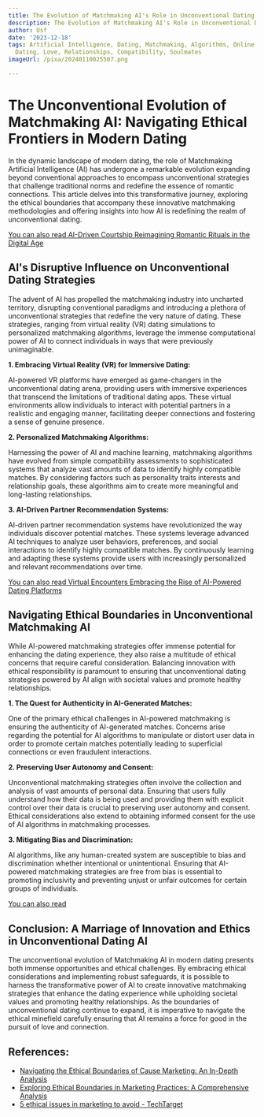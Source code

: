 ```yaml
---
title: The Evolution of Matchmaking AI's Role in Unconventional Dating Strategies
description: The Evolution of Matchmaking AI's Role in Unconventional Dating Strategies
author: Usf
date: '2023-12-18'
tags: Artificial Intelligence, Dating, Matchmaking, Algorithms, Online Dating, Unconventional
  Dating, Love, Relationships, Compatibility, Soulmates
imageUrl: /pixa/20240110025507.png

---
```

# The Unconventional Evolution of Matchmaking AI: Navigating Ethical Frontiers in Modern Dating

In the dynamic landscape of modern dating,  the role of Matchmaking Artificial Intelligence (AI) has undergone  a remarkable evolution expanding beyond conventional approaches to encompass unconventional strategies that challenge traditional norms and redefine the essence of romantic connections. This article  delves into this transformative journey, exploring the ethical boundaries that accompany these innovative matchmaking methodologies and offering insights into how AI is redefining the realm of  unconventional dating.

[You can also read AI-Driven Courtship Reimagining Romantic Rituals in the Digital  Age](AI-Driven%20Courtship%20Reimagining%20Romantic%20Rituals%20in%20the%20Digital%20Age)


## AI's Disruptive  Influence on  Unconventional Dating Strategies

The advent of AI has propelled the matchmaking industry into uncharted territory, disrupting conventional paradigms  and introducing a plethora of unconventional strategies that redefine the very nature of dating. These strategies, ranging from virtual reality (VR) dating simulations to personalized matchmaking algorithms, leverage the  immense computational power of AI to connect individuals in ways that were previously  unimaginable.

**1. Embracing Virtual Reality (VR) for Immersive Dating:**

AI-powered VR platforms have emerged as game-changers in the unconventional  dating arena, providing users with immersive experiences that  transcend the limitations of traditional dating apps. These virtual environments allow individuals  to interact with potential partners in a realistic and engaging manner, facilitating deeper  connections and  fostering  a sense of genuine presence.

**2. Personalized Matchmaking Algorithms:**

Harnessing the power of AI and machine learning, matchmaking algorithms have evolved from simple compatibility assessments to sophisticated systems that analyze vast amounts of data to identify highly compatible matches. By  considering  factors such  as personality traits interests and relationship  goals, these algorithms aim to  create more meaningful and long-lasting relationships.

**3. AI-Driven Partner Recommendation Systems:**

AI-driven partner recommendation systems have revolutionized the  way individuals discover potential matches. These systems leverage  advanced  AI  techniques  to analyze user behaviors, preferences, and  social interactions to identify highly compatible  matches. By continuously learning  and adapting these systems provide users with increasingly personalized and relevant recommendations over time.

[You can also  read Virtual Encounters Embracing the Rise of AI-Powered Dating Platforms](Virtual%20Encounters%20Embracing%20the%20Rise%20of%20AI-Powered%20Dating%20Platforms)


## Navigating Ethical  Boundaries in Unconventional Matchmaking  AI

While AI-powered matchmaking strategies offer immense potential for enhancing the  dating experience, they also  raise a multitude of ethical concerns that require careful consideration. Balancing  innovation with ethical responsibility is paramount to ensuring that unconventional dating strategies powered by AI  align  with societal values and  promote healthy relationships.

**1. The Quest for Authenticity in AI-Generated Matches:**

One of the primary ethical challenges in AI-powered  matchmaking is ensuring the authenticity of AI-generated  matches. Concerns arise regarding the potential  for AI algorithms to manipulate or distort user data  in order to promote certain matches potentially leading to  superficial  connections or even fraudulent interactions.

**2. Preserving User Autonomy and Consent:**

Unconventional matchmaking strategies often involve the collection and analysis of vast amounts of personal data. Ensuring that users fully understand  how  their data is being used and providing  them with  explicit  control over their data is crucial to  preserving user autonomy and consent. Ethical considerations also extend to obtaining informed consent for the use of AI algorithms in matchmaking processes.

**3. Mitigating Bias and Discrimination:**

AI algorithms, like any human-created system are susceptible to bias and discrimination whether intentional or  unintentional. Ensuring that AI-powered matchmaking strategies are free from bias is essential to promoting inclusivity and preventing  unjust or unfair  outcomes for certain groups of individuals.

[You can  also read ]()


## Conclusion: A Marriage of Innovation and  Ethics in  Unconventional Dating AI

The unconventional evolution  of Matchmaking AI in modern dating presents both immense opportunities and  ethical challenges. By embracing ethical considerations and implementing robust  safeguards, it is  possible to harness the transformative power of AI to  create innovative matchmaking strategies that enhance the dating experience while  upholding societal values  and promoting healthy relationships. As the boundaries of unconventional dating continue to expand, it is imperative to navigate the ethical minefield carefully ensuring that AI remains a force  for good in the pursuit of love and connection.

## References:
- [Navigating the Ethical Boundaries of Cause Marketing: An In-Depth Analysis](https://www.mediummultimedia.com/en/marketing-usa/is-cause-marketing-ethical/)
- [Exploring Ethical Boundaries in Marketing Practices: A Comprehensive Analysis](https://www.mediummultimedia.com/en/marketing-usa/is-marketing-always-ethical/)
- [5 ethical issues in marketing to avoid - TechTarget](https://www.techtarget.com/whatis/feature/5-ethical-issues-in-marketing-to-avoid)
